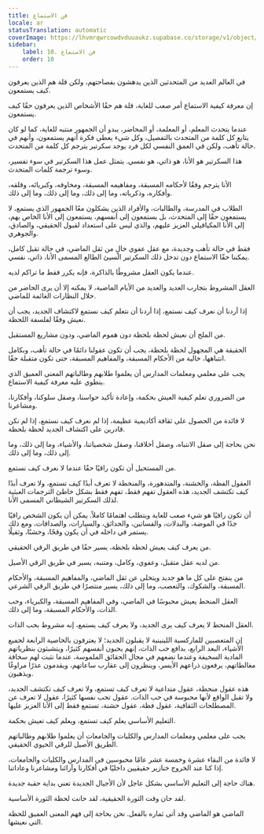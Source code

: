 ```yaml
---
title: فن الاستماع
locale: ar
statusTranslation: automatic
coverImage: https://lhvmrqwrcowdvduuaukz.supabase.co/storage/v1/object/public/strapi-uploads/small_cover-educacion-fundamental.webp-2d51a7828a2b1309555be27f7e2a61a0.webp
sidebar:
    label: 10. فن الاستماع
    order: 10
---
```

في العالم العديد من المتحدثين الذين يدهشون بفصاحتهم، ولكن قلة هم الذين يعرفون كيف يستمعون.

إن معرفة كيفية الاستماع أمر صعب للغاية، قلة هم حقًا الأشخاص الذين يعرفون حقًا كيف يستمعون.

عندما يتحدث المعلم، أو المعلمة، أو المحاضر، يبدو أن الجمهور منتبه للغاية، كما لو كان يتابع كل كلمة من المتحدث بالتفصيل، وكل شيء يعطي فكرة أنهم يستمعون، وأنهم في حالة تأهب، ولكن في العمق النفسي لكل فرد يوجد سكرتير يترجم كل كلمة من المتحدث.

هذا السكرتير هو الأنا، هو ذاتي، هو نفسي. يتمثل عمل هذا السكرتير في سوء تفسير، وسوء ترجمة كلمات المتحدث.

الأنا يترجم وفقًا لأحكامه المسبقة، ومفاهيمه المسبقة، ومخاوفه، وكبريائه، وقلقه، وأفكاره، وذكرياته، وما إلى ذلك، وما إلى ذلك، وما إلى ذلك.

الطلاب في المدرسة، والطالبات، والأفراد الذين يشكلون معًا الجمهور الذي يستمع، لا يستمعون حقًا إلى المتحدث، بل يستمعون إلى أنفسهم، يستمعون إلى الأنا الخاص بهم، إلى الأنا المكيافيلي العزيز عليهم، والذي ليس على استعداد لقبول الحقيقي، والصادق، والجوهري.

فقط في حالة تأهب وجديدة، مع عقل عفوي خالٍ من ثقل الماضي، في حالة تقبل كامل، يمكننا حقًا الاستماع دون تدخل ذلك السكرتير السيئ الطالع المسمى الأنا، ذاتي، نفسي.

عندما يكون العقل مشروطًا بالذاكرة، فإنه يكرر فقط ما تراكم لديه.

العقل المشروط بتجارب العديد والعديد من الأيام الماضية، لا يمكنه إلا أن يرى الحاضر من خلال النظارات الغائمة للماضي.

إذا أردنا أن نعرف كيف نستمع، إذا أردنا أن نتعلم كيف نستمع لاكتشاف الجديد، يجب أن نعيش وفقًا لفلسفة اللحظة.

من الملح أن نعيش لحظة بلحظة دون هموم الماضي، ودون مشاريع المستقبل.

الحقيقة هي المجهول لحظة بلحظة، يجب أن تكون عقولنا دائمًا في حالة تأهب، وبكامل انتباهها، خالية من الأحكام المسبقة، والمفاهيم المسبقة، حتى تكون متقبلة حقًا.

يجب على معلمي ومعلمات المدارس أن يعلموا طلابهم وطالباتهم المعنى العميق الذي ينطوي عليه معرفة كيفية الاستماع.

من الضروري تعلم كيفية العيش بحكمة، وإعادة تأكيد حواسنا، وصقل سلوكنا، وأفكارنا، ومشاعرنا.

لا فائدة من الحصول على ثقافة أكاديمية عظيمة، إذا لم نعرف كيف نستمع، إذا لم نكن قادرين على اكتشاف الجديد لحظة بلحظة.

نحن بحاجة إلى صقل الانتباه، وصقل أخلاقنا، وصقل شخصياتنا، والأشياء، وما إلى ذلك، وما إلى ذلك، وما إلى ذلك.

من المستحيل أن تكون راقيًا حقًا عندما لا نعرف كيف نستمع.

العقول الفظة، والخشنة، والمتدهورة، والمنحطة لا تعرف أبدًا كيف تستمع، ولا تعرف أبدًا كيف تكتشف الجديد، هذه العقول تفهم فقط، تفهم فقط بشكل خاطئ الترجمات العبثية لذلك السكرتير الشيطاني المسمى الأنا.

أن تكون راقيًا هو شيء صعب للغاية ويتطلب اهتمامًا كاملاً. يمكن أن يكون الشخص راقيًا جدًا في الموضة، والبدلات، والفساتين، والحدائق، والسيارات، والصداقات، ومع ذلك يستمر في داخله في أن يكون وقحًا، وخشنًا، وثقيلًا.

من يعرف كيف يعيش لحظة بلحظة، يسير حقًا في طريق الرقي الحقيقي.

من لديه عقل متقبل، وعفوي، وكامل، ومتنبه، يسير في طريق الرقي الأصيل.

من ينفتح على كل ما هو جديد ويتخلى عن ثقل الماضي، والمفاهيم المسبقة، والأحكام المسبقة، والشكوك، والتعصب، وما إلى ذلك، يسير منتصرًا في طريق الرقي الشرعي.

العقل المنحط يعيش محبوسًا في الماضي، وفي المفاهيم المسبقة، والكبرياء، وحب الذات، والأحكام المسبقة، وما إلى ذلك.

العقل المنحط لا يعرف كيف يرى الجديد، ولا يعرف كيف يستمع، إنه مشروط بحب الذات.

إن المتعصبين للماركسية اللينينية لا يقبلون الجديد؛ لا يعترفون بالخاصية الرابعة لجميع الأشياء، البعد الرابع، بدافع حب الذات، إنهم يحبون أنفسهم كثيرًا، ويتشبثون بنظرياتهم المادية السخيفة وعندما نضعهم في مجال الحقائق الملموسة، عندما نثبت لهم سخافة مغالطاتهم، يرفعون ذراعهم الأيسر، وينظرون إلى عقارب ساعاتهم، ويقدمون عذرًا مراوغًا ويذهبون.

هذه عقول منحطة، عقول متداعية لا تعرف كيف تستمع، ولا تعرف كيف تكتشف الجديد، ولا تقبل الواقع لأنها محبوسة في حب الذات. عقول تحب نفسها كثيرًا، عقول لا تعرف عن المصطلحات الثقافية، عقول فظة، عقول خشنة، تستمع فقط إلى الأنا العزيز عليها.

التعليم الأساسي يعلم كيف تستمع، ويعلم كيف تعيش بحكمة.

يجب على معلمي ومعلمات المدارس والكليات والجامعات أن يعلموا طلابهم وطالباتهم الطريق الأصيل للرقي الحيوي الحقيقي.

لا فائدة من البقاء عشرة وخمسة عشر عامًا محبوسين في المدارس والكليات والجامعات، إذا كنا عند الخروج خنازير حقيقيين داخليًا في أفكارنا وآرائنا ومشاعرنا وعاداتنا.

هناك حاجة إلى التعليم الأساسي بشكل عاجل لأن الأجيال الجديدة تعني بداية حقبة جديدة.

لقد حان وقت الثورة الحقيقية، لقد حانت لحظة الثورة الأساسية.

الماضي هو الماضي وقد أتى ثماره بالفعل. نحن بحاجة إلى فهم المعنى العميق للحظة التي نعيشها.

